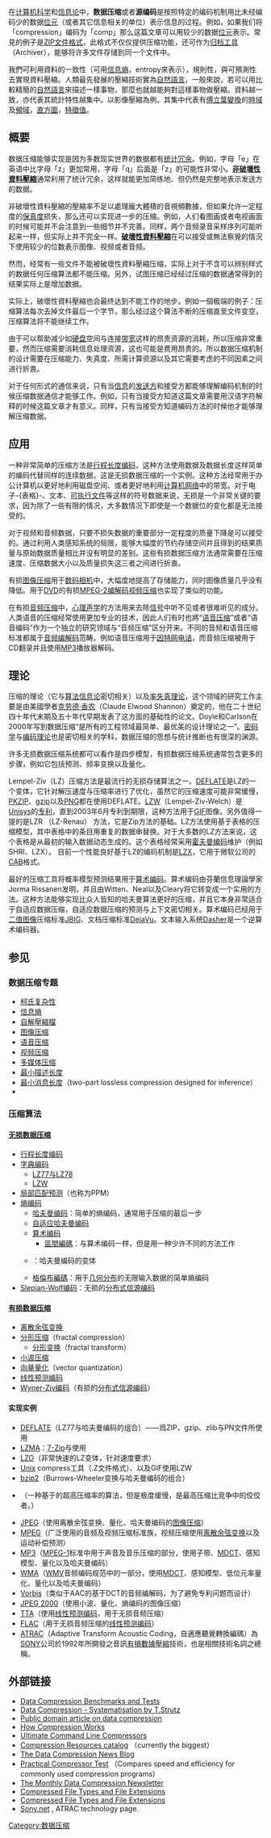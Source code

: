 {{Unreferenced|time=2020-09-24T18:56:48+00:00}}
{{noteTA
|G1=IT
|T=zh-hans:数据压缩; zh-hant:資料壓縮;
|1=zh-hans:数据压缩; zh-hant:資料壓縮;
|2=zh-hans:信息; zh-hant:資訊;
|3=zh-hans:无损; zh-hant:非破壞性;
|4=zh-hans:有损; zh-hant:破壞性;
|5=zh-hans:可执行文件; zh-hant:執行檔;
|6=zh-hans:质量; zh-hant:品質;
|7=zh-hans:有损数据压缩; zh-hant:破壞性資料壓縮;
|8=zh-hans:源编码; zh-hant:原始碼;
}}
在[[计算机科学|计算机科学]]和[[信息论|信息论]]中，'''数据压缩'''或者'''源编码'''是按照特定的编码机制用比未经编码少的数据[[位元|位元]]（或者其它信息相关的单位）表示信息的过程。例如，如果我们将「compression」编码为「comp」那么这篇文章可以用较少的数据[[位元|位元]]表示。常見的例子是[[ZIP_(算法)|ZIP文件格式]]，此格式不仅仅提供压缩功能，还可作为[[归档工具|归档工具]]（Archiver），能够将许多文件存储到同一个文件中。

我們可利用資料的一致性（可用[[信息熵|信息熵]]，entropy來表示），規則性，與可預測性去實現資料壓縮。人類最先發展的壓縮技術實為[[自然語言|自然語言]]，一般來說，若可以用比較精簡的[[自然語言|自然語言]]來描述一樣事物，那麼也就越能夠對這樣事物做壓縮。資料越一致，亦代表其統計特性越集中。以影像壓縮為例，其集中代表有[[傅立葉變換|傅立葉變換]]的[[時域|時域]]及[[頻域|頻域]]，[[直方圖|直方圖]]，[[特徵值|特徵值]]。

== 概要 ==
数据压缩能够实现是因为多数现实世界的数据都有[[统计冗余|统计冗余]]。例如，字母「e」在英语中比字母「z」更加常用，字母「q」后面是「z」的可能性非常小。'''[[非破壞性資料壓縮|非破壞性資料壓縮]]'''通常利用了统计冗余，这样就能更加简练地、但仍然是完整地表示发送方的数据。

非破壞性資料壓縮的壓縮率不足以處理龐大體積的音視頻數據，但如果允许一定程度的[[保真度|保真度]]损失，那么还可以实现进一步的压缩。例如，人们看图画或者电视画面的时候可能并不会注意到一些细节并不完善。同样，两个音频录音采样序列可能听起来一样，但实际上并不完全一样。'''[[破壞性資料壓縮|破壞性資料壓縮]]'''在可以接受或無法察覺的情況下使用较少的位数表示图像、视频或者音频。

然而，经常有一些文件不能被破壞性資料壓縮压缩，实际上对于不含可以辨别样式的数据任何压缩算法都不能压缩。另外，试图压缩已经经过压缩的数据通常得到的结果实际上是增加数据。

实际上，破壞性資料壓縮也会最终达到不能工作的地步。例如一個极端的例子：压缩算法每次去掉文件最后一个字节，那么经过这个算法不断的压缩直至文件变空，压缩算法将不能继续工作。

由于可以帮助减少如[[硬盘|硬盘]]空间与连接[[带宽|带宽]]这样的昂贵资源的消耗，所以压缩非常重要，然而压缩需要消耗信息处理资源，这也可能是费用昂贵的。所以数据压缩机制的设计需要在压缩能力、失真度、所需计算资源以及其它需要考虑的不同因素之间进行折衷。

对于任何形式的通信来说，只有当[[信息|信息]]的[[发送方|发送方]]和接受方都能够理解编码机制的时候压缩数据通信才能够工作。例如，只有当接受方知道这篇文章需要用汉语字符解释的时候这篇文章才有意义。同样，只有当接受方知道编码方法的时候他才能够理解压缩数据。

== 应用 ==
一种非常简单的压缩方法是[[行程长度编码|行程长度编码]]，这种方法使用数据及数据长度这样简单的编码代替同样的连续数据，这是无损数据压缩的一个实例。这种方法经常用于办公计算机以更好地利用磁盘空间、或者更好地利用[[计算机网络|计算机网络]]中的带宽。对于电子-{表格}-、文本、[[可执行文件|可执行文件]]等这样的符号数据来说，无损是一个非常关键的要求，因为除了一些有限的情况，大多数情况下即使是一个数据位的变化都是无法接受的。

对于视频和音频数据，只要不损失数据的重要部分一定程度的质量下降是可以接受的。通过利用人类感知系统的局限，能够大幅度的节约存储空间并且得到的结果质量与原始数据质量相比并没有明显的差别。这些有损数据压缩方法通常需要在压缩速度、压缩数据大小以及质量损失这三者之间进行折衷。

有损[[图像压缩|图像压缩]]用于[[数码相机|数码相机]]中，大幅度地提高了存储能力，同时图像质量几乎没有降低。用于[[DVD|DVD]]的有损[[MPEG-2|MPEG-2]][[编解码|编解码]][[视频压缩|视频压缩]]也实现了类似的功能。

在有损[[音频压缩|音频压缩]]中，[[心理声学|心理声学]]的方法用来去除[[信号|信号]]中听不见或者很难听见的成分。人类语音的压缩经常使用更加专业的技术，因此人们有时也將“[[语音压缩|语音压缩]]”或者“语音编码”作为一个独立的研究领域与“音频压缩”区分开来。不同的音频和语音压缩标准都属于[[音频编解码|音频编解码]]范畴。例如语音压缩用于[[因特网电话|因特网电话]]，而音频压缩被用于CD翻录并且使用[[MP3|MP3]]播放器解码。

== 理论 ==

压缩的理论（它与[[算法信息论|算法信息论]]密切相关）以及[[率失真理论|率失真理论]]，这个领域的研究工作主要是由美國學者[[克劳德·香农|克劳德·香农]]（Claude Elwood Shannon）奠定的，他在二十世纪四十年代末期及五十年代早期发表了这方面的基础性的论文。Doyle和Carlson在2000年写到数据压缩“是所有的工程领域最简单、最优美的设计理论之一”。[[密码学|密码学]]与[[编码理论|编码理论]]也是密切相关的学科，数据压缩的思想与统计推断也有很深的渊源。

许多无损数据压缩系统都可以看作是四步模型，有损数据压缩系统通常包含更多的步骤，例如它包括预测、频率变换以及量化。

Lempel-Ziv（LZ）压缩方法是最流行的无损存储算法之一。[[DEFLATE|DEFLATE]]是LZ的一个变体，它针对解压速度与压缩率进行了优化，虽然它的压缩速度可能非常缓慢，[[PKZIP|PKZIP]]、[[gzip|gzip]]以及[[PNG|PNG]]都在使用DEFLATE。[[LZW|LZW]]（Lempel-Ziv-Welch）是[[Unisys|Unisys]]的[[专利|专利]]，直到2003年6月专利到期限，这种方法用于[[GIF|GIF]]图像。另外值得一提的是LZR （LZ-Renau） 方法，它是Zip方法的基础。LZ方法使用基于表格的压缩模型，其中表格中的条目用重复的数据串替换。对于大多数的LZ方法来说，这个表格是从最初的输入数据动态生成的。这个表格经常采用[[霍夫曼编码|霍夫曼编码]]维护（例如SHRI、LZX）。
目前一个性能良好基于LZ的编码机制是[[LZX_(algorithm)|LZX]]，它用于微软公司的[[CAB|CAB]]格式。

最好的压缩工具将概率模型预测结果用于[[算术编码|算术编码]]。算术编码由芬蘭信息理論學家Jorma Rissanen发明，并且由Witten、Neal以及Cleary将它转变成一个实用的方法。这种方法能够实现比众人皆知的哈夫曼算法更好的压缩，并且它本身非常适合于自适应数据压缩，自适应数据压缩的预测与上下文密切相关。算术编码已经用于[[二值图像|二值图像]]压缩标准[[JBIG|JBIG]]、文档压缩标准[[DjVu|DejaVu]]。文本输入系统[[Dasher|Dasher]]是一个逆算术编码器。

== 参见 ==

=== 数据压缩专题 ===
* [[柯氏复杂性|柯氏复杂性]]
* [[信息熵|信息熵]]
* [[自解壓縮檔|自解壓縮檔]]
* [[图像压缩|图像压缩]]
* [[语音压缩|语音压缩]]
* [[视频压缩|视频压缩]]
* [[多媒体压缩|多媒体压缩]]
* [[最小描述长度|最小描述长度]]
* [[最小消息长度|最小消息长度]]（two-part lossless compression designed for inference）
*{{le|史路特數位編碼系統|Sloot Digital Coding System}}

=== 压缩算法 ===

==== [[无损数据压缩|无损数据压缩]] ====
* [[行程长度编码|行程长度编码]]  
* [[字典编码|字典编码]]
** [[LZ77与LZ78|LZ77与LZ78]]
** [[LZW|LZW]] 
* [[局部匹配预测|局部匹配预测]]（也称为PPM）
* [[熵编码|熵编码]]
** [[哈夫曼编码|哈夫曼编码]]：简单的熵编码，通常用于压缩的最后一步
** [[自适应哈夫曼编码|自适应哈夫曼编码]]
** [[算术编码|算术编码]] 
*** [[區間編碼|區間編碼]]：与算术编码一样，但是用一种少许不同的方法工作
** {{tsl|en|T-code|}}：哈夫曼编码的变体
** [[格倫布編碼|格倫布編碼]]：用于[[几何分布|几何分布]]的无限输入数据的简单熵编码
* [[Slepian-Wolf编码|Slepian-Wolf编码]]：无损的[[分布式信源编码|分布式信源编码]]

==== [[有损数据压缩|有损数据压缩]] ====
* [[离散余弦变换|离散余弦变换]]
* [[分形压缩|分形压缩]]（fractal compression）
** [[分形变换|分形变换]]（fractal transform）
* [[小波压缩|小波压缩]]
* [[向量量化|向量量化]]（vector quantization）
* [[线性预测编码|线性预测编码]]
* [[Wyner-Ziv编码|Wyner-Ziv编码]]（有损的[[分布式信源编码|分布式信源编码]]）

==== 实现实例 ====

* [[DEFLATE|DEFLATE]]（LZ77与哈夫曼编码的组合）——爲ZIP、gzip、zlib与PN文件所使用
* [[LZMA|LZMA]]：[[7-Zip|7-Zip]]与{{tsl|en|StuffitX|StuffiX}}使用
* [[LZO|LZO]]（非常快速的LZ变体，针对速度要求）
* [[Unix|Unix]] compress工具（.Z文件格式）、以及GIF使用LZW
* [[bzip2|bzip2]]（Burrows-Wheeler变换与哈夫曼编码的组合）
* {{tsl|en|PAQ|PAQ}}（一种基于{{tsl|en|context mixing|上下文混合}}的超高压缩率的算法，但是极度缓慢，是最高压缩比竞争中的佼佼者。）

* [[JPEG|JPEG]]（使用离散余弦变换、量化、哈夫曼编码的[[圖像壓縮技術|图像压缩]]）
* [[MPEG|MPEG]]（广泛使用的音频及视频压缩标准族，视频压缩使用[[离散余弦变换|离散余弦变换]]以及运动补偿预测）
* [[MP3|MP3]]（[[MPEG-1|MPEG-1]]标准中用于声音及音乐压缩的部分，使用子带、[[MDCT|MDCT]]、感知模型、量化以及哈夫曼编码）
* [[Windows_Media_Audio|WMA]]（[[WMV|WMV]]音频编码规范中的一部分，使用[[MDCT|MDCT]]、感知模型、低位元率量化、量化以及哈夫曼编码）
* [[Vorbis|Vorbis]]（类似于AAC的基于DCT的音频编解码，为了避免专利问题而设计）
* [[JPEG_2000|JPEG 2000]]（使用小波、量化、熵编码的图像压缩）
* [[TTA|TTA]]（使用[[线性预测编码|线性预测编码]]，用于无损音频压缩）
* [[FLAC|FLAC]]（用于无损音频压缩的[[线性预测编码|线性预测编码]]）
* [[ATRAC|ATRAC]]（Adaptive Transform Acoustic Coding，自適應聽覺轉換編碼）為[[SONY|SONY]]公司於1992年所開發之音訊[[有損數據壓縮|有損數據壓縮]]技術，也是相關技術名詞之總稱。

== 外部链接 ==
* [https://web.archive.org/web/20080724035204/http://maximumcompression.com/ Data Compression Benchmarks and Tests]
* [http://www-nt.e-technik.uni-rostock.de/~ts/Datacompression/compression.html Data Compression - Systematisation by T.Strutz] {{Wayback|url=http://www-nt.e-technik.uni-rostock.de/~ts/Datacompression/compression.html |date=20060628030412 }}  
* [http://www.vectorsite.net/ttdcmp1.html Public domain article on data compression] {{Wayback|url=http://www.vectorsite.net/ttdcmp1.html |date=20060720105858 }}
* [http://computer.howstuffworks.com/file-compression.htm/printable How Compression Works] {{Wayback|url=http://computer.howstuffworks.com/file-compression.htm/printable |date=20060705051040 }}
* [https://web.archive.org/web/20080515132228/http://uclc.info/ Ultimate Command Line Compressors]
* [http://www.compression-links.info/ Compression Resources catalog] {{Wayback|url=http://www.compression-links.info/ |date=20060716191738 }}（currently the biggest）
* [http://www.c10n.info/ The Data Compression News Blog] {{Wayback|url=http://www.c10n.info/ |date=20060719225110 }}
* [http://www.elis.ugent.be/~wheirman/compression/ Practical Compressor Test] {{Wayback|url=http://www.elis.ugent.be/~wheirman/compression/ |date=20050907125706 }}（Compares speed and efficiency for commonly used compression programs）
* [http://www.c10n.info/newsletter/ The Monthly Data Compression Newsletter] {{Wayback|url=http://www.c10n.info/newsletter/ |date=20060717021536 }}
* [http://dotwhat.net/type/compressed-files/ Compressed File Types and File Extensions] {{Wayback|url=http://dotwhat.net/type/compressed-files/ |date=20100801002429 }}
* [http://www.fileinfo.net/filetypes/compressed Compressed File Types and File Extensions] {{Wayback|url=http://www.fileinfo.net/filetypes/compressed |date=20060717221031 }}
* [http://www.sony.net/Products/ATRAC3 Sony.net] {{Wayback|url=http://www.sony.net/Products/ATRAC3 |date=20180201182323 }}, ATRAC technology page.

{{压缩方法}}
{{Data}}
{{Authority control}}

[[Category:数据压缩|Category:数据压缩]]